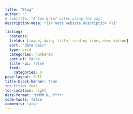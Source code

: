 ```yaml
---
title: "Blog"
author: ""
# subtitle: "A few brief notes along the way"
description-meta: "{{< meta website.description >}}"

listing:
  contents: .
  fields: [image, date, title, reading-time, description]
  sort: "date desc"
  type: grid
  categories: numbered
  sort-ui: false
  filter-ui: false
  feed: 
    categories: R
page-layout: full
title-block-banner: true
toc-title: Year
toc-location: right
date-format: "MMMM D, YYYY"
code-tools: false
comments: false
---
```





<!-- ---
title: "Blog"
author: ""
description-meta: "{{< meta website.description >}}"
listing:
  - id: posts_2023
    contents: "2023/**/index.html"
    sort: "date desc"
    template: ../html/blog/listing.ejs
    categories: true
page-layout: full
toc-title: Year
toc-location: right
date-format: "MMMM D, YYYY"
code-tools: false
comments: false
---

## 2023

:::{#posts_2023}
:::
 -->
